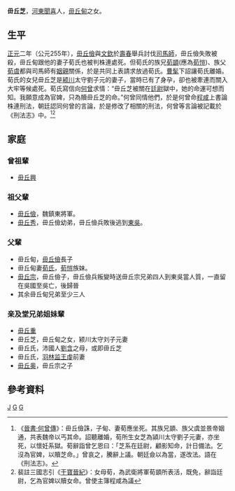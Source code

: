 '''毌丘芝'''{{BD|？年||？年||catIdx=G}}，[[河東郡_(中國)|河東]][[聞喜|聞喜]]人，[[毌丘甸|毌丘甸]]之女。

==生平==
[[正元_(曹魏)|正元]]二年（公元255年），[[毌丘儉|毌丘儉]]與[[文欽|文欽]]於[[壽春|壽春]]舉兵討伐[[司馬師|司馬師]]，毌丘儉失敗被殺，毌丘甸跟他的妻子荀氏也被判株連處死。但荀氏的族兄[[荀顗|荀顗]](應為[[荀愷|荀愷]])、族父[[荀虞|荀虞]]都與司馬師有[[姻親|姻親]]關係，於是共同上表請求放過荀氏。[[曹髦|曹髦]]下詔讓荀氏離婚。荀氏的女兒毌丘芝是[[潁川郡|颍川]]太守劉子元的妻子，當時已有了身孕，卻也被牽連而關入大牢等候處死。荀氏寫信向[[何曾|何曾]]求情：“毌丘芝被關在[[廷尉|廷尉]]獄中，她的命運可想而知。我願意成為官婢，只為贖毌丘芝的命。”何曾同情他們，於是何曾命[[程咸|程咸]]上書論株連刑法，朝廷認同何曾的言論，於是修改了相關的刑法，何曾等言論被記載於《刑法志》中。<ref>《[[:s:晉書/卷033|晉書·何曾傳]]》：毌丘儉誅，子甸、妻荀應坐死。其族兄顗、族父虞並景帝姻通，共表魏帝以丐其命。詔聽離婚，荀所生女芝為潁川太守劉子元妻，亦坐死，以懷妊系獄。荀辭詣曾乞恩曰：「芝系在廷尉，顧影知命，計日備法。乞沒為官婢，以贖芝命。」曾哀之，騰辭上議。朝廷僉以為當，遂改法。語在《刑法志》。</ref><ref>裴註三國志引《[[:s:三國志/卷12|干寶晉紀]]》：女母荀，為武衛將軍荀顗所表活，既免，辭詣廷尉，乞為官婢以贖女命。曾使主簿程咸為議</ref>

==家庭==
===曾祖輩===
*[[毌丘興|毌丘興]]

===祖父輩===
*[[毌丘儉|毌丘儉]]，魏鎮東將軍。
*[[毌丘秀|毌丘秀]]，毌丘儉幼弟，毌丘儉兵敗後逃到[[東吳|東吳]]。

===父輩===
*毌丘甸，[[毌丘儉|毌丘儉]]長子
*毌丘甸妻[[颍川荀氏世系图|荀氏]]，[[荀愷|荀愷]]族妹。
*[[毌丘宗|毌丘宗]]，毌丘儉子，毌丘儉兵叛變時送毌丘宗兄弟四人到東吳當人質，一直留在吳國至吳亡，後歸晉
*其余毌丘甸兄弟至少三人

===亲及堂兄弟姐妹輩===
*[[毌丘重|毌丘重]]
*毌丘芝，毌丘甸之女，颍川太守刘子元妻
*毌丘氏，沛國人[[劉含|劉含]]之母，或即毌丘芝
*毌丘氏，[[羽林监|羽林监]][[王虔|王虔]]前妻
*[[毌丘奥|毌丘奥]]，毌丘宗之子

==參考資料==
{{Reflist}}
[[Category:毌丘姓|J]]
[[Category:聞喜人|G]]
[[Category:曹魏女性人物|G]]